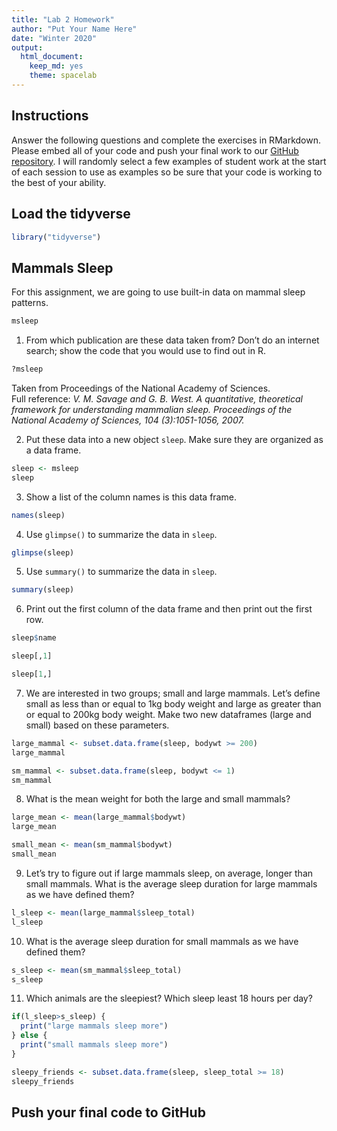 ```yaml
---
title: "Lab 2 Homework"
author: "Put Your Name Here"
date: "Winter 2020"
output:
  html_document: 
    keep_md: yes
    theme: spacelab
---
```


## Instructions
Answer the following questions and complete the exercises in RMarkdown. Please embed all of your code and push your final work to our [GitHub repository](https://github.com/FRS417-DataScienceBiologists). I will randomly select a few examples of student work at the start of each session to use as examples so be sure that your code is working to the best of your ability.

## Load the tidyverse
```r
library("tidyverse")
```

## Mammals Sleep
For this assignment, we are going to use built-in data on mammal sleep patterns.  
```r
msleep
```

1. From which publication are these data taken from? Don't do an internet search; show the code that you would use to find out in R.
```r
?msleep
```
Taken from Proceedings of the National Academy of Sciences.  
Full reference: _V. M. Savage and G. B. West. A quantitative, theoretical framework for understanding mammalian sleep. Proceedings of the National Academy of Sciences, 104 (3):1051-1056, 2007._

2. Put these data into a new object `sleep`. Make sure they are organized as a data frame.  
```r
sleep <- msleep
sleep
```

3. Show a list of the column names is this data frame.
```r
names(sleep)
```

4. Use `glimpse()` to summarize the data in `sleep`.
```r
glimpse(sleep)
```

5. Use `summary()` to summarize the data in `sleep`.
```r
summary(sleep)
```

6. Print out the first column of the data frame and then print out the first row.
```r
sleep$name
```
```r
sleep[,1]
```

```r
sleep[1,]
```

7. We are interested in two groups; small and large mammals. Let's define small as less than or equal to 1kg body weight and large as greater than or equal to 200kg body weight. Make two new dataframes (large and small) based on these parameters.  
```r
large_mammal <- subset.data.frame(sleep, bodywt >= 200)
large_mammal
```

```r
sm_mammal <- subset.data.frame(sleep, bodywt <= 1)
sm_mammal
```

8. What is the mean weight for both the large and small mammals?
```r
large_mean <- mean(large_mammal$bodywt)
large_mean
```

```r
small_mean <- mean(sm_mammal$bodywt)
small_mean
```

9. Let's try to figure out if large mammals sleep, on average, longer than small mammals. What is the average sleep duration for large mammals as we have defined them?
```r
l_sleep <- mean(large_mammal$sleep_total)
l_sleep
```

10. What is the average sleep duration for small mammals as we have defined them?
```r
s_sleep <- mean(sm_mammal$sleep_total)
s_sleep
```

11. Which animals are the sleepiest? Which sleep least 18 hours per day?  
```r
if(l_sleep>s_sleep) {  
  print("large mammals sleep more") 
} else {
  print("small mammals sleep more") 
}
```

```r
sleepy_friends <- subset.data.frame(sleep, sleep_total >= 18)
sleepy_friends
```

## Push your final code to GitHub
